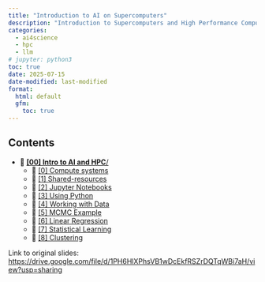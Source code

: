 ```yaml
---
title: "Introduction to AI on Supercomputers"
description: "Introduction to Supercomputers and High Performance Computing (HPC) for AI and Science"
categories:
  - ai4science
  - hpc
  - llm
# jupyter: python3
toc: true
date: 2025-07-15
date-modified: last-modified
format:
  html: default
  gfm:
    toc: true
---
```


## Contents

- 📂 [**\[00\] Intro to AI and HPC**/](../00-intro-AI-HPC/)
    - 📄 [\[0\] Compute systems](./00-intro-AI-HPC/0-compute-systems/)
    - 📄 [\[1\] Shared-resources](./00-intro-AI-HPC/1-shared-resources/)
    - 📄 [\[2\] Jupyter Notebooks](./00-intro-AI-HPC/2-jupyter-notebooks/)
    - 📄 [\[3\] Using Python](./00-intro-AI-HPC/3-python/)
    - 📄 [\[4\] Working with Data](./00-intro-AI-HPC/4-data/)
    - 📗 [\[5\] MCMC Example](./00-intro-AI-HPC/5-mcmc-example/)
    - 📗 [\[6\] Linear Regression](./00-intro-AI-HPC/6-linear-regression/)
    - 📗 [\[7\] Statistical Learning](./00-intro-AI-HPC/7-statistical-learning/)
    - 📗 [\[8\] Clustering](./00-intro-AI-HPC/8-clustering/) 



<!--
- [Sam Foreman](https://samforeman.me), ALCF, [<foremans@anl.gov>](mailto:foremans@anl.gov)
- [Huihuo Zheng](https://www.alcf.anl.gov/about/people/huihuo-zheng), ALCF, [<huihuo.zheng@anl.gov>](mailto:huihuo-zheng@anl.gov)
-->
<!--
Recording for this lecture will be here: https://www.alcf.anl.gov/events/intro-ai-series-intro-artificial-intelligence-supercomputers

1. [Evolution of computing systems](evolution.md)
2. [Parallel computing](00_mpi_pi.ipynb)
3. [AI in a nutshell](01_linear_regression_sgd.ipynb)
-->


Link to original slides:
<https://drive.google.com/file/d/1PH6HlXPhsVB1wDcEkfRSZrDQTqWBi7aH/view?usp=sharing>



